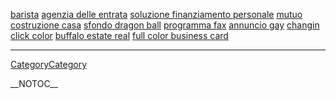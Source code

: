 <a href= http://barista.domest1co.info >barista</a>   <a href= http://agenzia-delle-entrata.d0mestic0.info >agenzia delle entrata</a>   <a href= http://soluzione-finanziamento-personale.d0mestico.info >soluzione finanziamento personale</a>   <a href= http://mutuo-costruzione-casa.domest1co.info >mutuo costruzione casa</a>   <a href= http://sfondo-dragon-ball.d0mestico.info >sfondo dragon ball</a>   <a href= http://programma-fax.d0mestico.info >programma fax</a>   <a href= http://annuncio-gay.d0mestico.info >annuncio gay</a>   <a href= http://changin-click-color.lav0ro.info >changin click color</a>   <a href= http://buffalo-estate-real.domest1co.info >buffalo estate real</a>   <a href= http://full-color-business-card.domest1co.info >full color business card</a>
----
[[CategoryCategory]]

__NOTOC__